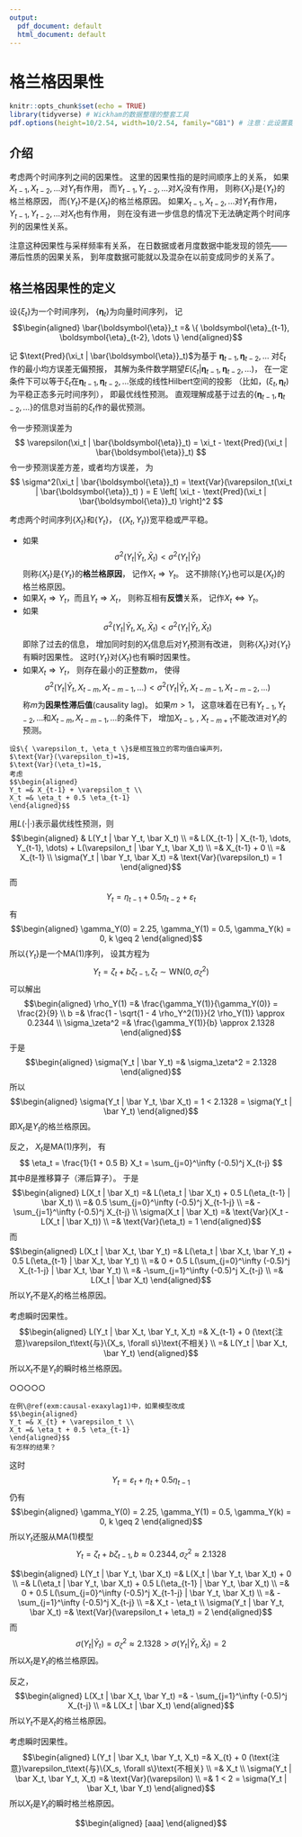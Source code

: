 ```yaml
---
output:
  pdf_document: default
  html_document: default
---
```

# 格兰格因果性 {#causal}

```r
knitr::opts_chunk$set(echo = TRUE)
library(tidyverse) # Wickham的数据整理的整套工具
pdf.options(height=10/2.54, width=10/2.54, family="GB1") # 注意：此设置要放在最后
```

## 介绍 {#causal-intro}

考虑两个时间序列之间的因果性。
这里的因果性指的是时间顺序上的关系，
如果$X_{t-1}, X_{t-2}, \dots$对$Y_t$有作用，
而$Y_{t-1}, Y_{t-2}, \dots$对$X_t$没有作用，
则称$\{X_t \}$是$\{ Y_t \}$的格兰格原因，
而$\{ Y_t \}$不是$\{ X_t \}$的格兰格原因。
如果$X_{t-1}, X_{t-2}, \dots$对$Y_t$有作用，
$Y_{t-1}, Y_{t-2}, \dots$对$X_t$也有作用，
则在没有进一步信息的情况下无法确定两个时间序列的因果性关系。

注意这种因果性与采样频率有关系，
在日数据或者月度数据中能发现的领先——滞后性质的因果关系，
到年度数据可能就以及混杂在以前变成同步的关系了。


## 格兰格因果性的定义 {#causal-def}

设$\{ \xi_t \}$为一个时间序列，
$\{ \boldsymbol{\eta}_t \}$为向量时间序列，
记
$$\begin{aligned}
\bar{\boldsymbol{\eta}}_t =& \{ \boldsymbol{\eta}_{t-1}, \boldsymbol{\eta}_{t-2}, \dots \} 
\end{aligned}$$

记
$\text{Pred}(\xi_t | \bar{\boldsymbol{\eta}}_t)$为基于
$\boldsymbol{\eta}_{t-1}, \boldsymbol{\eta}_{t-2}, \dots$
对$\xi_t$作的最小均方误差无偏预报，
其解为条件数学期望$E(\xi_t | \boldsymbol{\eta}_{t-1}, \boldsymbol{\eta}_{t-2}, \dots)$，
在一定条件下可以等于$\xi_t$在$\boldsymbol{\eta}_{t-1}, \boldsymbol{\eta}_{t-2}, \dots$张成的线性Hilbert空间的投影
（比如，$(\xi_t, \boldsymbol{\eta}_t)$为平稳正态多元时间序列），
即最优线性预测。
直观理解成基于过去的$\{\boldsymbol{\eta}_{t-1}, \boldsymbol{\eta}_{t-2}, \dots \}$的信息对当前的$\xi_t$作的最优预测。

令一步预测误差为
$$
  \varepsilon(\xi_t | \bar{\boldsymbol{\eta}}_t) 
  = \xi_t - \text{Pred}(\xi_t | \bar{\boldsymbol{\eta}}_t)
$$
令一步预测误差方差，或者均方误差，
为
$$
  \sigma^2(\xi_t | \bar{\boldsymbol{\eta}}_t)  
  = \text{Var}(\varepsilon_t(\xi_t | \bar{\boldsymbol{\eta}}_t) )
  = E \left[ \xi_t - \text{Pred}(\xi_t | \bar{\boldsymbol{\eta}}_t) \right]^2
$$


考虑两个时间序列$\{ X_t \}$和$\{ Y_t \}$，
$\{(X_t, Y_t) \}$宽平稳或严平稳。

* 如果
$$
\sigma^2(Y_t | \bar Y_t, \bar X_t) < \sigma^2(Y_t | \bar Y_t)
$$
则称$\{ X_t \}$是$\{ Y_t \}$的**格兰格原因**，
记作$X_t \Rightarrow Y_t$。
这不排除$\{ Y_t \}$也可以是$\{ X_t \}$的格兰格原因。
* 如果$X_t \Rightarrow Y_t$，而且$Y_t \Rightarrow X_t$，
则称互相有**反馈**关系，
记作$X_t \Leftrightarrow Y_t$。
* 如果
$$
\sigma^2(Y_t | \bar Y_t, X_t, \bar X_t) < \sigma^2(Y_t | \bar Y_t, \bar X_t)
$$
即除了过去的信息，
增加同时刻的$X_t$信息后对$Y_t$预测有改进，
则称$\{X_t \}$对$\{Y_t \}$有瞬时因果性。
这时$\{Y_t \}$对$\{X_t \}$也有瞬时因果性。
* 如果$X_t \Rightarrow Y_t$，
则存在最小的正整数$m$，
使得
$$
\sigma^2(Y_t | \bar Y_t, X_{t-m}, X_{t-m-1}, \dots) 
< \sigma^2(Y_t | \bar Y_t, X_{t-m-1}, X_{t-m-2}, \dots) 
$$
称$m$为**因果性滞后值**(causality lag)。
如果$m>1$，
这意味着在已有$Y_{t-1}, Y_{t-2}, \dots$和$X_{t-m}, X_{t-m-1}, \dots$的条件下，
增加$X_{t-1}$, \dots, $X_{t-m+1}$不能改进对$Y_t$的预测。

```example
设$\{ \varepsilon_t, \eta_t \}$是相互独立的零均值白噪声列，
$\text{Var}(\varepsilon_t)=1$,
$\text{Var}(\eta_t)=1$,
考虑
$$\begin{aligned}
Y_t =& X_{t-1} + \varepsilon_t \\
X_t =& \eta_t + 0.5 \eta_{t-1}
\end{aligned}$$

```

用$L(\cdot|\cdot)$表示最优线性预测，则
$$\begin{aligned}
& L(Y_t | \bar Y_t, \bar X_t) \\
=& L(X_{t-1} | X_{t-1}, \dots, Y_{t-1}, \dots)
+ L(\varepsilon_t | \bar Y_t, \bar X_t) \\
=& X_{t-1} + 0 \\
=& X_{t-1} \\
\sigma(Y_t | \bar Y_t, \bar X_t) =&
\text{Var}(\varepsilon_t) = 1
\end{aligned}$$
而
$$
Y_t = \eta_{t-1} + 0.5\eta_{t-2} + \varepsilon_t
$$
有
$$\begin{aligned}
\gamma_Y(0) = 2.25,
\gamma_Y(1) = 0.5,
\gamma_Y(k) = 0, k \geq 2
\end{aligned}$$
所以$\{Y_t \}$是一个MA(1)序列，
设其方程为
$$
Y_t = \zeta_t + b \zeta_{t-1}, 
\zeta_t \sim \text{WN}(0, \sigma_\zeta^2)
$$
可以解出
$$\begin{aligned}
\rho_Y(1) =& \frac{\gamma_Y(1)}{\gamma_Y(0)} = \frac{2}{9} \\
b =& \frac{1 - \sqrt{1 - 4 \rho_Y^2(1)}}{2 \rho_Y(1)}
\approx 0.2344 \\
\sigma_\zeta^2 =& \frac{\gamma_Y(1)}{b} \approx 2.1328
\end{aligned}$$
于是
$$\begin{aligned}
\sigma(Y_t | \bar Y_t)
=& \sigma_\zeta^2 = 2.1328
\end{aligned}$$
所以
$$\begin{aligned}
\sigma(Y_t | \bar Y_t, \bar X_t) = 1
< 2.1328 = \sigma(Y_t | \bar Y_t)
\end{aligned}$$
即$X_t$是$Y_t$的格兰格原因。

反之，
$X_t$是MA(1)序列，
有
$$
\eta_t = \frac{1}{1 + 0.5 B} X_t
= \sum_{j=0}^\infty (-0.5)^j X_{t-j}
$$
其中$B$是推移算子（滞后算子）。
于是
$$\begin{aligned}
L(X_t | \bar X_t)
=& L(\eta_t | \bar X_t)
+ 0.5 L(\eta_{t-1} | \bar X_t) \\
=& 0.5 \sum_{j=0}^\infty (-0.5)^j X_{t-1-j} \\
=& - \sum_{j=1}^\infty (-0.5)^j X_{t-j} \\
\sigma(X_t | \bar X_t)
=& \text{Var}(X_t - L(X_t | \bar X_t)) \\
=& \text{Var}(\eta_t) = 1
\end{aligned}$$
而
$$\begin{aligned}
L(X_t | \bar X_t, \bar Y_t) 
=& L(\eta_t | \bar X_t, \bar Y_t)
+ 0.5 L(\eta_{t-1} | \bar X_t, \bar Y_t) \\
=& 0 +
0.5 L(\sum_{j=0}^\infty (-0.5)^j X_{t-1-j} | \bar X_t, \bar Y_t) \\
=& -\sum_{j=1}^\infty (-0.5)^j X_{t-j} \\
=& L(X_t | \bar X_t)
\end{aligned}$$
所以$Y_t$不是$X_t$的格兰格原因。

考虑瞬时因果性。
$$\begin{aligned}
L(Y_t | \bar X_t, \bar Y_t, X_t)
=& X_{t-1} + 0 (\text{注意}\varepsilon_t\text{与}\{X_s, \forall s\}\text{不相关} \\
=& L(Y_t | \bar X_t, \bar Y_t)
\end{aligned}$$
所以$X_t$不是$Y_t$的瞬时格兰格原因。

○○○○○


```example
在例\@ref(exm:causal-exaxylag1)中，如果模型改成
$$\begin{aligned}
Y_t =& X_{t} + \varepsilon_t \\
X_t =& \eta_t + 0.5 \eta_{t-1}
\end{aligned}$$
有怎样的结果？

```

这时
$$
Y_t = \varepsilon_t + \eta_t + 0.5 \eta_{t-1}
$$
仍有
$$\begin{aligned}
\gamma_Y(0) = 2.25,
\gamma_Y(1) = 0.5,
\gamma_Y(k) = 0, k \geq 2
\end{aligned}$$
所以$Y_t$还服从MA(1)模型
$$
Y_t = \zeta_t + b \zeta_{t-1},
b \approx 0.2344,
\sigma^2_\zeta \approx 2.1328
$$

$$\begin{aligned}
L(Y_t | \bar Y_t, \bar X_t)
=& L(X_t | \bar Y_t, \bar X_t) + 0 \\
=& L(\eta_t | \bar Y_t, \bar X_t)
+ 0.5 L(\eta_{t-1} | \bar Y_t, \bar X_t) \\
=& 0 + 0.5 L(\sum_{j=0}^\infty (-0.5)^j X_{t-1-j} | \bar Y_t, \bar X_t) \\
=& - \sum_{j=1}^\infty (-0.5)^j X_{t-j} \\
=& X_t - \eta_t \\
\sigma(Y_t | \bar Y_t, \bar X_t) 
=& \text{Var}(\varepsilon_t + \eta_t) = 2
\end{aligned}$$
而
$$
\sigma(Y_t | \bar Y_t)
= \sigma^2_\zeta \approx 2.1328
> \sigma(Y_t | \bar Y_t, \bar X_t) = 2
$$
所以$X_t$是$Y_t$的格兰格原因。

反之，
$$\begin{aligned}
L(X_t | \bar X_t, \bar Y_t)
=& - \sum_{j=1}^\infty (-0.5)^j X_{t-j} \\
=& L(X_t | \bar X_t)
\end{aligned}$$
所以$Y_t$不是$X_t$的格兰格原因。

考虑瞬时因果性。
$$\begin{aligned}
L(Y_t | \bar X_t, \bar Y_t, X_t)
=& X_{t} + 0 (\text{注意}\varepsilon_t\text{与}\{X_s, \forall s\}\text{不相关} \\
=& X_t \\
\sigma(Y_t | \bar X_t, \bar Y_t, X_t)
=& \text{Var}(\varepsilon) \\
=& 1 < 2 = \sigma(Y_t | \bar X_t, \bar Y_t)
\end{aligned}$$
所以$X_t$是$Y_t$的瞬时格兰格原因。







$$\begin{aligned}
[aaa]
\end{aligned}$$
